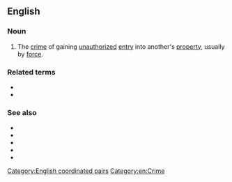 {{also|breaking-and-entering}}
==English==

===Noun===
{{en-noun|-}}

# {{lb|en|legal}} The [[crime]] of gaining [[unauthorized]] [[entry]] into another's [[property]], usually by [[force]].

===Related terms===
* {{l|en|break and enter}}
* {{break in}}

===See also===
* {{projectlink|wikipedia}}
* {{l|en|burglary}}
* {{l|en|housebreaking}}
* {{l|en|larceny}}
* {{l|en|B&E}}

[[Category:English coordinated pairs]]
[[Category:en:Crime]]